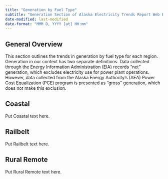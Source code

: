 ```yaml
---
title: "Generation by Fuel Type"
subtitle: "Generation Section of Alaska Electricity Trends Report Web Book"
date-modified: last-modified
date-format: "MMM D, YYYY [at] HH:mm"
---
```


## General Overview

This section outlines the trends in generation by fuel type for each region. Generation in our context has two separate definitions. Data collected through the Energy Information Administration (EIA) records “net” generation, which excludes electricity use for power plant operations. However, data collected from the Alaska Energy Authority’s (AEA) Power Cost Equalization (PCE) program is presented as “gross” generation, which does not make this exclusion.

## Coastal

Put Coastal text here.

## Railbelt

Put Railbelt text here.

## Rural Remote

Put Rural Remote text here.
